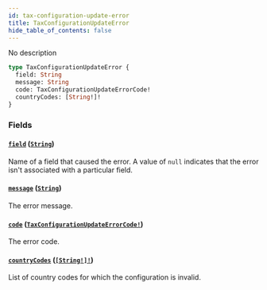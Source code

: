 ```yaml
---
id: tax-configuration-update-error
title: TaxConfigurationUpdateError
hide_table_of_contents: false
---
```


No description

```graphql
type TaxConfigurationUpdateError {
  field: String
  message: String
  code: TaxConfigurationUpdateErrorCode!
  countryCodes: [String!]!
}
```

### Fields

#### [`field`](#) ([`String`](../../../developer/api-reference/scalars/string))

Name of a field that caused the error. A value of `null` indicates that the error isn't associated with a particular field.

#### [`message`](#) ([`String`](../../../developer/api-reference/scalars/string))

The error message.

#### [`code`](#) ([`TaxConfigurationUpdateErrorCode!`](../../../developer/api-reference/enums/tax-configuration-update-error-code))

The error code.

#### [`countryCodes`](#) ([`[String!]!`](../../../developer/api-reference/scalars/string))

List of country codes for which the configuration is invalid.
